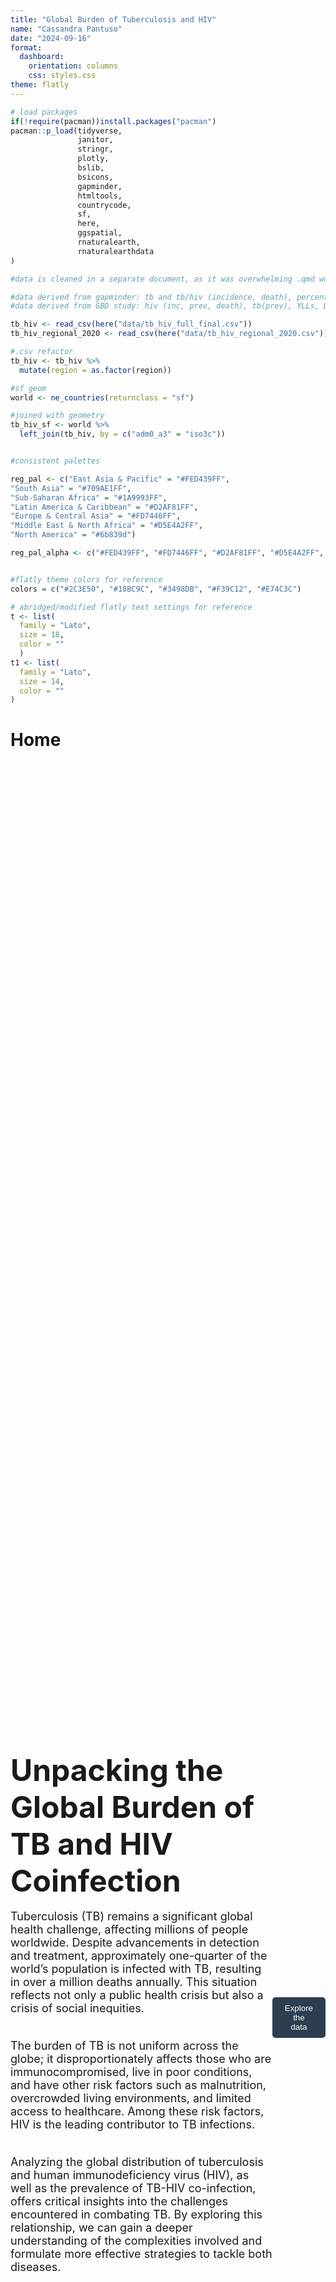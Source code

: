 ```yaml
---
title: "Global Burden of Tuberculosis and HIV"
name: "Cassandra Pantuso"
date: "2024-09-16"
format:
  dashboard:
    orientation: columns
    css: styles.css
theme: flatly
---
```



```r
# load packages
if(!require(pacman))install.packages("pacman")
pacman::p_load(tidyverse,
               janitor,
               stringr,
               plotly,
               bslib,
               bsicons,
               gapminder,
               htmltools,
               countrycode,
               sf,
               here,
               ggspatial,
               rnaturalearth,
               rnaturalearthdata
)

```

```r
#data is cleaned in a separate document, as it was overwhelming .qmd workspace. will try to include in onsite upload, will supply on request.

#data derived from gapminder: tb and tb/hiv (incidence, death), percent tb detected, population
#data derived from GBD study: hiv (inc, prev, death), tb(prev), YLLs, DALYs

tb_hiv <- read_csv(here("data/tb_hiv_full_final.csv"))
tb_hiv_regional_2020 <- read_csv(here("data/tb_hiv_regional_2020.csv"))
```

```r

#.csv refactor
tb_hiv <- tb_hiv %>% 
  mutate(region = as.factor(region))

#sf geom
world <- ne_countries(returnclass = "sf")

#joined with geometry
tb_hiv_sf <- world %>%
  left_join(tb_hiv, by = c("adm0_a3" = "iso3c"))


#consistent palettes

reg_pal <- c("East Asia & Pacific" = "#FED439FF",
"South Asia" = "#709AE1FF",
"Sub-Saharan Africa" = "#1A9993FF",
"Latin America & Caribbean" = "#D2AF81FF",
"Europe & Central Asia" = "#FD7446FF",
"Middle East & North Africa" = "#D5E4A2FF",
"North America" = "#6b839d") 

reg_pal_alpha <- c("#FED439FF", "#FD7446FF", "#D2AF81FF", "#D5E4A2FF", "#6B839D", "#709AE1FF", "#1A9993FF") #here's a workaround for the tree map, as mapping is done alphabetically


#flatly theme colors for reference
colors = c("#2C3E50", "#18BC9C", "#3498DB", "#F39C12", "#E74C3C")

# abridged/modified flatly text settings for reference
t <- list(
  family = "Lato",
  size = 18,
  color = ""
  )
t1 <- list(
  family = "Lato",
  size = 14,
  color = ""
)

```

# Home

::: {style="display: flex; justify-content: center; align-items: center; height: 100vh;"}
<div class="custom-background" style="text-align: left;"> 
  <b><font size="7">Unpacking the Global Burden of TB and HIV Coinfection</font></b> <br><br>
  <font size="4">
  Tuberculosis (TB) remains a significant global health challenge, affecting millions of people worldwide. Despite advancements in detection and treatment, approximately one-quarter of the world's population is infected with TB, resulting in over a million deaths annually. This situation reflects not only a public health crisis but also a crisis of social inequities.<br><br>

  The burden of TB is not uniform across the globe; it disproportionately affects those who are immunocompromised, live in poor conditions, and have other risk factors such as malnutrition, overcrowded living environments, and limited access to healthcare. Among these risk factors, HIV is the leading contributor to TB infections.<br><br>

  Analyzing the global distribution of tuberculosis and human immunodeficiency virus (HIV), as well as the prevalence of TB-HIV co-infection, offers critical insights into the challenges encountered in combating TB. By exploring this relationship, we can gain a deeper understanding of the complexities involved and formulate more effective strategies to tackle both diseases.
  </font>
</div>
<br>
<a href="#TB" style="text-decoration: none;">
  <button style="padding: 10px 20px; background-color: #2C3E50; color: white; border: none; border-radius: 5px;">Explore the data</button>
</a>
<br>
:::


# Tuberculosis at a Glance {#TB}

### Column {width="20%"}

```r
# value box

#prevalence 
TB_global_value <- tb_hiv_regional_2020 %>% 
  filter(metric == "Number" & cause == "Tuberculosis" & measure == "Prevalence") %>% 
  arrange(-year) %>% 
  head(1) %>% 
  pull(val) %>% 
  round()

TB_global_value_fake <- "1.7 Billion" #using WHO est. for 2020, since my prevalence est. were not adding up

value_box(
  title = "Population with TB (2020)",
  value = TB_global_value_fake,
  showcase = bsicons::bs_icon("exclamation-triangle-fill"),
  theme = value_box_theme(bg = "#395269")
)

```

```r
# Value box

#Daly 
TB_daly <- tb_hiv_regional_2020 %>% 
  filter(cause == "Tuberculosis",
         location == "Global",
         measure == "dalys",
         metric == "Number") %>% 
  mutate(val = val/7820) %>%  #I think this will give dalys/100k (2020 pop est. 7.82 bil)
  pull(val) %>% 
  round()

value_box(
  title = "DALYs per 100k (2020)",
  value = TB_daly,
  showcase = bsicons::bs_icon("bandaid"),
  theme = value_box_theme(bg = "#395269")
)

#using available WHO population estimate
```

```r
# Value Box

#YLL
TB_yll <- tb_hiv_regional_2020 %>% 
  filter(cause == "Tuberculosis",
         location == "Global",
         measure == "ylls",
         metric == "Number") %>% 
  mutate(val = val/7820) %>%  #I think this will give dalys/100k (2020 pop 7.82 bil)
  pull(val) %>% 
  round()

value_box(
  title = "YLLs per 100k (2020)",
  value = TB_yll,
  showcase = bsicons::bs_icon("heart-pulse"),
  theme = value_box_theme(bg = "#395269"))
```

### Column {.tabset width="70%"}

#### TB Prevalence
```r


#Tree map of TB PREVALENCE
tb_hiv_gbd_tree <- tb_hiv %>% 
  group_by(region) %>% 
  filter(year == 2020) %>% 
  select(region, country, tb_prevalence) %>% 
  drop_na(tb_prevalence)%>% 
  mutate(tb_prevalence = round(tb_prevalence))


# summarize data frame to get parent container totals (they are listed in the same column as country)
prev_tree <- tb_hiv_gbd_tree %>% 
  group_by(region) %>% 
  summarise(tb_prevalence = sum(tb_prevalence)) %>% 
  rename(country = region) %>%            # change columns
  mutate(region = "") %>%                 # create blank column replacement
  select(names(tb_hiv_gbd_tree))          # put columns back in order

prev_parent <- rbind(prev_tree, tb_hiv_gbd_tree) %>% as.data.frame() # combine with original data


# Create the treemap
prev_tree_map <- plot_ly(
  data = prev_parent,
  type = "treemap",
  labels = ~country,
  parents = ~region,
  values = ~tb_prevalence,
  textinfo = "label",
  branchvalues = "total",
  marker = list(colors = reg_pal_alpha) #colors are mapped alphabetically based on region
)


# Apply layout
prev_tree_map <- prev_tree_map %>% layout(
  font = t,
  margin = list(t = 50, l = 0, r = 0, b = 0)
)

prev_tree_map
```

#### TB Aggregate Incidence

```r

inc_sum <- tb_hiv %>%
  group_by(region, country) %>%
  summarise(total_incidence = sum(tb_incidence, na.rm = TRUE)) 

# summarize data frame to get parent container totals (they are listed in the same column as country)
inc_tree <- inc_sum %>% 
  group_by(region) %>%
  summarise(total_incidence = sum(total_incidence)) %>% 
  rename(country = region) %>%            # change columns
  mutate(region = "") %>%              # create blank column replacement
  select(names(inc_sum))          # put columns back in order

inc_sum_parent <- rbind(inc_tree, inc_sum) %>% as.data.frame() # combine with original data

inc_tree_map <- plot_ly(
  data = inc_sum_parent,
  type = "treemap",
  labels = ~country,
  parents = ~region,
  values = ~total_incidence,
  textinfo = "label",
  branchvalues = "total",
  marker = list(colors = reg_pal_alpha)
)

# Apply layout
inc_tree_map <- inc_tree_map %>% layout(
  font = t,
  margin = list(t = 50, l = 0, r = 0, b = 0)
)

inc_tree_map
```



```r
#Summarizing for Region
tb_hiv_reg <- tb_hiv %>%
na.omit() %>% 
  group_by(year, region) %>%
  summarize(tb_hiv_incidence = sum(tb_hiv_incidence, na.rm = TRUE),
            tb_hiv_deaths = sum(tb_hiv_deaths, na.rm = TRUE),
            tb_incidence = sum(tb_incidence, na.rm = TRUE),
            tb_deaths = sum(tb_deaths, na.rm = TRUE),
            hiv_deaths = sum(hiv_deaths, na.rm = TRUE),
            hiv_incidence = sum(hiv_incidence, na.rm = TRUE),
            tb_detect_perc = mean(tb_detect_perc, na.rm = TRUE))

#could not manually scale y-axis below 0.1 for some reason
common_limits <- range(
  c(tb_hiv_reg$tb_deaths/tb_hiv_reg$tb_incidence,
    tb_hiv_reg$tb_hiv_deaths/tb_hiv_reg$tb_hiv_incidence), na.rm = TRUE
)
```

#### Detection and Treatment

##### TB Detection Percentage by Region (2020) {width="50%"}
```r

# filtering for 2020 and reordering
data_2020 <- tb_hiv_reg %>%
  filter(year == 2020) %>%
  mutate(tb_hiv_inc_perc = (tb_hiv_incidence / sum(tb_hiv_incidence)) * 100, tb_hiv_death_perc = (tb_hiv_deaths / sum(tb_hiv_deaths)) * 100, region = fct_reorder(region, tb_detect_perc, .desc = TRUE))

# histogram
detect_2020 <- ggplot(data_2020, aes(x = region, y = round(tb_detect_perc), fill = region, text = paste0("Region: ", region, "\nPercent: ", round(tb_detect_perc), "%"))) +
  geom_bar(stat = "identity") +
  labs(
       x = "",
       y = "") +
  theme_minimal() +
  theme(axis.text.x = element_text(angle = 45, hjust = 1),
        legend.position = "none") +
  scale_fill_manual(values = reg_pal)

detect_2020_plotly <- ggplotly(detect_2020, tooltip = "text")

detect_2020_plotly
```

##### Estimated Percentage of TB Cases Detected and Treated by Region {width="50%"}
```r

# Percentage of cases detected and treated
treatment <- ggplot(tb_hiv_reg, aes(x = year, y = tb_detect_perc, color = region, group = region, text = paste0("Region: ", region, "\nPercent: ", round(tb_detect_perc), "%"))) +
  geom_line(size = 1) +
  labs(x = "",
       y = "") +
  theme_minimal() +
  theme(legend.position = "none") +
  scale_color_manual(values = reg_pal)


# plotly
treatment_plotly <- ggplotly(treatment, tooltip = "text")

treatment_plotly
```


#### Understanding the Estimates
<b>TB Prevalence and Incidence Aggregate</b><br> 

Understanding the global burden of tuberculosis (TB) is a complex challenge. Accurately measuring the number of people infected with TB is difficult, as estimates from the World Health Organization (WHO) can vary significantly due to challenges in detection, the presence of latent TB, and other factors. It should be noted that the prevalence estimates taken from the Global Burden of Disease Project may be significantly higher than actual values. For example, in the tree map the prevalence estimate for the United States is 42.5 million, whereas the CDC estimates prevalence to be closer to 18 million. The estimates should therefore be used as a rough guide as to distribution of disease burden. A more reliable measure of the global burden may be the aggregate of newly detected cases, as these cases are often more indicative of the current epidemic. By analyzing data from 2000 to 2020, we can gain insights into regions of the world that experience a disproportionate burden of TB.<br>

<b>TB Detection and Treatment</b><br><br>
Both the most recent (2020) data and longitudinal data are presented for the estimated percentage of TB cases detected and treated. It is important to note that the significant decline in detection rates across all regions in 2020 was likely influenced by the COVID-19 pandemic. This observation underscores the fact that the fight against TB is closely linked to the strength and capacity of healthcare infrastructure, which can be significantly affected by regional and global events.


# TB and HIV Measures of Mortality

## Col {width="65%"}

### {.tabset }

#### TB Deaths
```r
death_rate_map <- plot_geo(tb_hiv, locationmode = 'country names') %>%
  add_trace(
    z = ~tb_death_per_100K,
    zmin=0,
    zmax=505,
    locations = ~country, 
    frame = ~year,
    color = ~tb_death_per_100K,
    colors = c("#d3f4e6", "#18BC9C","#255a5e", "#2C3E50"),
    colorbar = list(title = "TB Deaths<br>(per 100K)", 
                    len = 1,  # Ensures the colorbar stays the same size
                    yanchor = "middle", 
                    y = 0.5)
  )

death_rate_map
```

#### HIV Deaths
```r
death_rate_map2 <- plot_geo(tb_hiv, locationmode = 'country names') %>%
  add_trace(
    z = ~hiv_death_per_100K,
    zmin=0,
    zmax=9342,
    locations = ~country, 
    frame = ~year,
    color = ~hiv_death_per_100K,
    colors = c("#FFDABC", "#E74C3C", "#74261e", "#170806"),
    colorbar = list(title = "HIV Deaths<br>(per 100K)", 
                    len = 1,  # Ensures the colorbar stays the same size
                    yanchor = "middle", 
                    y = 0.5)
  )

death_rate_map2
```


#### TB-HIV Deaths

```r
death_rate_map3 <- plot_geo(tb_hiv, locationmode = 'country names') %>%
  add_trace(
    z = ~tb_hiv_death_per_100K,
    zmin=0,
    zmax=4595,
    locations = ~country, 
    frame = ~year,
    color = ~tb_hiv_death_per_100K,
    colors = c("#e9e2ee", "#a69cac","#474973","#290e56"),
    colorbar = list(title = "TB-HIV Deaths<br>(per 100K)", 
                    len = 1,  # Ensures the colorbar stays the same size
                    yanchor = "middle", 
                    y = 0.5)
  )

death_rate_map3 


```


#### Discussion

<b>Understanding Deaths</b><br>

The choropleth maps and bar charts on this page offer two different ways to examine the mortality burden of TB, HIV, and TB-HIV co-infection: by showing mortality rates by country and deaths as a percentage of the global total for each country. These metrics provide a more nuanced view of the disease burden. For instance, while India accounts for a high percentage of global deaths across all causes, its mortality rate is comparatively lower than that of countries like South Africa.

<b>Regional Mortality-to-Incidence Ratios</b><br>

As observed in these plots, there is a consistent and steady decline in the TB mortality-to-incidence ratio (MIR) globally. In contrast, the MIR for TB-HIV coinfection presents a more complex relationship. While the overall trend shows a downward trajectory, the MIR for coinfection is significantly higher and exhibits greater volatility, indicating fluctuations over time. This variability suggests that the rates of infection and deaths from TB-HIV coinfection are influenced by a range of interconnected variables, such as: immunocompromised status, variability in healthcare access, coinfection complexity, public health interventions, and broader epidemiological trends.


##  {width="40%"}

###  {.tabset height="30%"}

#### TB Deaths
```r
# global total deaths
global_totals <- tb_hiv %>%
  summarise(global_tb_deaths = sum(tb_deaths, na.rm = TRUE),
            global_hiv_deaths = sum(hiv_deaths, na.rm = TRUE),
            global_tb_hiv_deaths = sum(tb_hiv_deaths, na.rm = TRUE))

# global deaths for each country
top_cum_deaths <- tb_hiv %>%
  group_by(country) %>%                   
  summarise(tb_cum_deaths = sum(tb_deaths, na.rm = TRUE),
            hiv_cum_deaths = sum(hiv_deaths, na.rm = TRUE),
            tb_hiv_cum_deaths = sum(tb_hiv_deaths, na.rm = TRUE)) %>%
  mutate(tb_percent = (tb_cum_deaths / global_totals$global_tb_deaths) * 100,
         hiv_percent = (hiv_cum_deaths / global_totals$global_hiv_deaths) * 100,
         tb_hiv_percent = (tb_hiv_cum_deaths / global_totals$global_tb_hiv_deaths) * 100)

# For top 5 TB deaths by percentage
top_tb <- top_cum_deaths %>%
  top_n(5, tb_percent) %>%
  arrange(desc(tb_percent)) %>%
  mutate(death_type = "TB Deaths")

# For top 5 HIV deaths by percentage
top_hiv <- top_cum_deaths %>%
  top_n(5, hiv_percent) %>%
  arrange(desc(hiv_percent)) %>%
  mutate(death_type = "HIV Deaths")

# For top 5 TB/HIV deaths by percentage
top_tb_hiv <- top_cum_deaths %>%
  top_n(5, tb_hiv_percent) %>%
  arrange(desc(tb_hiv_percent)) %>%
  mutate(death_type = "TB/HIV Deaths")


#plot
tb_plot <- ggplot(top_tb, aes(x = reorder(country, tb_percent), 
                               y = tb_percent, 
                               fill = death_type,
                               text = paste0("Country: ", country, "\nPercent: ", round(tb_percent, 2), "%"))) +
  geom_bar(stat = "identity", fill = "#255a5e") +
  labs(title = "Top 5 Countries for TB Deaths", 
       x = "Country", 
       y = "Percentage of Global Deaths") +
  theme_minimal() +
  theme(axis.title.y = element_blank(),
        axis.title.x = element_blank()) +  
  coord_flip() 

# plotly
tb_plotly <- ggplotly(tb_plot, tooltip = "text")

# subtitle
tb_plotly <- tb_plotly %>% layout(font = list(size=16),
  title = list(text = "Top 5 Countries for TB Deaths<br><sup>Percentage of Global TB Deaths 2000-2020</sup>"),
  margin = list(t = 50, l = 0, r = 0, b = 0)
)


tb_plotly

```

#### HIV Deaths

```r
# Plot for HIV Deaths

hiv_plot <- ggplot(top_hiv, aes(x = reorder(country, hiv_percent), 
                                 y = hiv_percent, 
                                 fill = death_type,
                                 text = paste0("Country: ", country, "\nPercent: ", round(hiv_percent, 2), "%"))) +
  geom_bar(stat = "identity", fill = "#74261e") +
  labs(title = "Top 5 Countries for HIV Percentage of Global Deaths (2000-2020)",
       x = "Country", y = "Percentage of Global Deaths") +
  theme_minimal() +
  theme(axis.title.y = element_blank(),
        axis.title.x = element_blank()) +  
  coord_flip()

# plotly
hiv_plotly <- ggplotly(hiv_plot, tooltip = "text")

# subtitle
hiv_plotly <- hiv_plotly %>% layout( font = list(size=16),
  title = list(text = "Top 5 Countries for HIV Deaths<br><sup>Percentage of Global HIV Deaths 2000-2020</sup>"),
  margin = list(t = 50, l = 0, r = 0, b = 0)
)
hiv_plotly
```

#### TB-HIV Deaths

```r
# Plot for TB/HIV Deaths
tb_hiv_plot <- ggplot(top_tb_hiv, aes(x = reorder(country, tb_hiv_percent), y = tb_hiv_percent, fill = death_type, text = paste0("Country: ", country, "\nPercent: ", round(tb_hiv_percent, 2), "%"))) +
  geom_bar(stat = "identity", fill = "#290e56") +
  labs(title = "Top 5 Countries for TB/HIV Percentage of Global Deaths (2000-2020)",
       x = "Country", y = "Percentage of Global Deaths") +
  theme_minimal() +
  theme(axis.title.y = element_blank(),
        axis.title.x = element_blank()) +
  coord_flip()

#plotly
tb_hiv_plotly <- ggplotly(tb_hiv_plot, tooltip = "text")

# subtitle
tb_hiv_plotly <- tb_hiv_plotly %>% layout( font = list(size=16),
  title = list(text = "Top 5 Countries for TB-HIV Deaths<br><sup>Percentage of Global TB-HIV Deaths 2000-2020</sup>"),
  margin = list(t = 50, l = 0, r = 0, b = 0)
)
tb_hiv_plotly
```


###  {.tabset height="70%"}

#### TB MIR by Region

```r
# Plotly of TB MIR

# ggplot
tb_mir <- ggplot(tb_hiv_reg, aes(x = year, y = tb_deaths/tb_incidence, color = region, group = region, 
                            text = paste(region, "<br>",
                                         "Year: ", year, "<br>",
                                         "TB MIR: ", round(tb_deaths/tb_incidence, 2)))) +
  geom_line(size = 1) +
  labs(title = "Mortality-to-Incidence Ratio of TB Infection by Region",
       x = "Year",
       y = "TB MIR") +
  theme_minimal() +
  scale_x_continuous(breaks = seq(2000, 2020, by = 5)) +
  scale_y_continuous(limits = common_limits) +
  scale_color_manual(values = reg_pal)

# plotly
tb_mir_plotly <- ggplotly(tb_mir, tooltip = "text") %>% 
  layout(
    title = list(text = "Mortality-to-Incidence Ratio of TB Infection",
 font = list(size = 16),
  margin = list(t = 50, l = 0, r = 0, b = 0),
      xanchor = "left"),
    xaxis = list(title = "", showgrid = T),
    yaxis = list(title = "", showgrid = T),
    showlegend = FALSE
  )

tb_mir_plotly
```


 
#### TB-HIV MIR by Region

```r
#plotly of TB/HIV MIR

# ggplot
tb_hiv_mir <- ggplot(tb_hiv_reg, aes(x = year, y = tb_hiv_deaths/tb_hiv_incidence, color = region, group = region, 
                            text = paste(region, "<br>",
                                         "Year: ", year, "<br>",
                                         "TB-HIV MIR: ", round(tb_hiv_deaths/tb_hiv_incidence, 2)))) +
  geom_line(size = 1) +
  labs(title = "Mortality-to-Incidence Ratio of TB-HIV Coinfection<br>by Region",
       x = "Year",
       y = "TB-HIV MIR") +
  theme_minimal() +
  scale_x_continuous(breaks = seq(2000, 2020, by = 5)) +
  scale_y_continuous(limits = common_limits) +
  scale_color_manual(values = reg_pal)

# plotly
tb_hiv_plotly <- ggplotly(tb_hiv_mir, tooltip = "text") %>% 
  layout(
    title = list(text = "Mortality to Incidence Ratio of TB-HIV Coinfection",
 font = list(size = 16),
  margin = list(t = 50, l = 0, r = 0, b = 0),
      xanchor = "left"),
    xaxis = list(title = "", showgrid = T),
    yaxis = list(title = "", showgrid = T),
    showlegend = FALSE
  )


tb_hiv_plotly

```



# About

This visualizations on this site were made using WHO and IMHE data from [Gapminder](www.gapminder.org/data/) and the [Global Burden of Disease Study](https://vizhub.healthdata.org/gbd-results/) collaborative network.<br>

Gapminder Foundation is a non-profit venture registered in Stockholm, Sweden, that promotes sustainable global development and achievement of the United Nations Millennium Development Goals by increased use and understanding of statistics and other information about social, economic, and environmental development at local, national, and global levels.<br>

The Global Burden of Disease Study is a comprehensive regional and global research program of disease burden that assesses mortality and disability from major diseases, injuries, and risk factors. GBD is a collaboration of over 3600 researchers from 145 countries. GBD is based in the Institute for Health Metrics and Evaluation (IHME) at the University of Washington and funded by the Bill and Melinda Gates Foundation.





